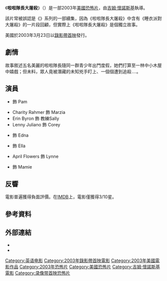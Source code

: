 {{noteTA
|G1=Show
|G2=Movie
}}
{{Infobox film
| name = 啦啦隊長大屠殺
| original_name = {{lang|en|''Cheerleader Massacre''}}
| image = Cheerleader Massacre cover.jpg
| caption = 電影海報
| director = [[吉姆·懷諾斯基|吉姆·懷諾斯基]]
| producer = Jason Hoffs
| writer = Lenny Juliano
| starring = {{le|塔米·謝菲爾德|Tamie Sheffield}}<br>Charity Rahmer
| music = Dan Savio
| cinematography = Chuck Cirino
| editing = Dean McKendrick
| studio = Tessa Trust
| distributor = Califilm
| released = {{Film date|2003|3|25|美國}}
| runtime = 85分鐘
| country = {{USA}}
| language = 英語
| budget = 6萬美元
| gross = 
| preceded_by = 
| followed_by = 《[[啦啦队长大屠杀2|啦啦队长大屠杀2]]》
| cn_name = 啦啦队长大屠杀<ref>{{cite web|title=啦啦队长大屠杀 Cheerleader Massacre (2003)|url=https://movie.douban.com/subject/3087831/|publisher=豆瓣電影|accessdate=2016-12-28}}</ref>
| hk_name = 
| tw_name = 
}}
《'''啦啦隊長大屠殺'''》（{{lang-en|'''''Cheerleader Massacre'''''}}）是一部2003年[[美國|美國]][[恐怖片|恐怖片]]，由[[吉姆·懷諾斯基|吉姆·懷諾斯基]]執導。

該片常被誤認是《{{le|睡衣派對大屠殺|The Slumber Party Massacre}}》系列的一部續集，因為《啦啦隊長大屠殺》中含有《睡衣派對大屠殺》的一片段回顧，但實際上《啦啦隊長大屠殺》是個獨立故事。

美國於2003年3月23日以[[錄影帶首映|錄影帶首映]]發行。

== 劇情 ==
故事敘述五名美麗的啦啦隊長隨同一群青少年出門度假，她們打算至一林中小木屋中嬉戲；但未料，眾人竟被潛藏的未知兇手盯上、一個個遭到追殺....。

== 演員 ==
*{{le|塔米·謝菲爾德|Tamie Sheffield}} 飾 Pam
*Charity Rahmer 飾 Marzia
*Erin Byron 飾 教練Sally
*Lenny Juliano 飾 Corey
*{{le|珊·菲利普斯|Sam Phillips (model)}} 飾 Edna
*{{le|吉吉·埃內斯塔|GiGi Erneta}} 飾 Ella
*April Flowers 飾 Lynne
*{{le|布蘭克·史蒂文斯|Brinke Stevens}} 飾 Mamie

== 反響 ==
電影普遍獲得負面評價。在[[IMDB|IMDB]]上，電影僅獲得3/10星。

== 參考資料 ==
{{Reflist|30em}}

== 外部連結 ==
*{{Amg movie|276419}}
*{{IMDb title|0328945}}

{{DEFAULTSORT:Cheerleader Massacre}}
[[Category:英语电影|Category:英语电影]]
[[Category:2003年錄影帶首映電影|Category:2003年錄影帶首映電影]]
[[Category:2003年美國電影作品|Category:2003年美國電影作品]]
[[Category:2003年恐怖片|Category:2003年恐怖片]]
[[Category:美國恐怖片|Category:美國恐怖片]]
[[Category:吉姆·懷諾斯基電影|Category:吉姆·懷諾斯基電影]]
[[Category:录像带首映恐怖片|Category:录像带首映恐怖片]]
